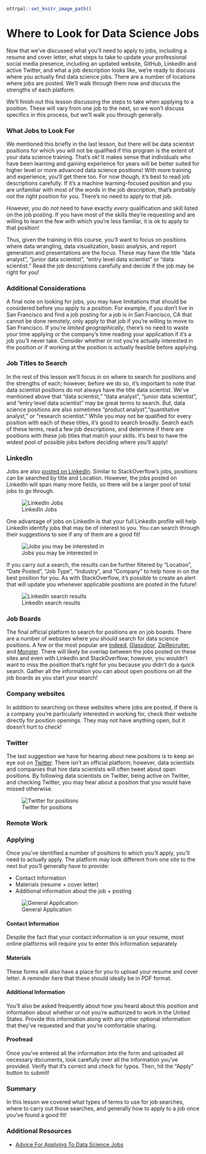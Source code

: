 ```r
ottrpal::set_knitr_image_path()
```

# Where to Look for Data Science Jobs

Now that we've discussed what you'll need to apply to jobs, including a resume and cover letter, what steps to take to update your professional social media presence, including an updated website, GitHub, LinkedIn and active Twitter, and what a job description looks like, we're ready to discuss where you actually find data science jobs. There are a number of locations where jobs are posted. We'll walk through them now and discuss the strengths of each platform.

We'll finish out this lesson discussing the steps to take when applying to a position. These will vary from one job to the next, so we won't discuss specifics in this process, but we'll walk you through generally.

### What Jobs to Look For

We mentioned this briefly in the last lesson, but there will be data scientist positions for which you will not be qualified if this program is the extent of your data science training. That's ok! It makes sense that individuals who have been learning and gaining experience for years will be better suited for higher level or more advanced data science positions! With more training and experience, you'll get there too. For now though, it's best to read job descriptions carefully. If it's a machine learning-focused position and you are unfamiliar with most of the words in the job description, that's probably *not* the right position for you. There's no need to apply to that job.

However, you do *not* need to have exactly *every* qualification and skill listed on the job posting. If you have most of the skills they're requesting and are willing to learn the few with which you're less familiar, it is ok to apply to that position!

Thus, given the training in this course, you'll want to focus on positions where data wrangling, data visualization, basic analysis, and report generation and presentations are the focus. These may have the title "data analyst", "junior data scientist", "entry level data scientist" or "data scientist." Read the job descriptions carefully and decide if the job may be right for you!

### Additional Considerations

A final note on looking for jobs, you may have limitations that should be considered before you apply to a position. For example, if you don't live in San Francisco and find a job posting for a job is in San Francisco, CA that cannot be done remotely, only apply to that job if you're willing to move to San Francisco. If you're *limited geographically*, there's no need to waste your time applying or the company's time reading your application if it's a job you'll never take. Consider whether or not you're actually interested in the position or if working at the position is actually feasible before applying.

### Job Titles to Search

In the rest of this lesson we'll focus in on where to search for positions and the strengths of each; however, before we do so, it's important to note that data scientist positions do not always have the title data scientist. We've mentioned above that "data scientist," "data analyst", "junior data scientist", and "entry level data scientist" may be great terms to search. But, data science positions are also sometimes "product analyst","quantitative analyst," or  "research scientist." While you may not be qualified for every position with each of these titles, it's good to search broadly. Search each of these terms, read a few job descriptions, and determine if there are positions with these job titles that match your skills. It's best to have the widest pool of possible jobs before deciding where you'll apply!

### LinkedIn

Jobs are also [posted on LinkedIn](https://www.linkedin.com/jobs/). Similar to StackOverflow's jobs, positions can be searched by title and Location. However, the jobs posted on LinkedIn will span many more fields, so there will be a larger pool of total jobs to go through.


![LinkedIn Jobs](https://docs.google.com/presentation/d/1bOnA2S_dXQypd4CaGeFux-yQLwS9EzY9fPOqutPZJQg/export/png?id=1bOnA2S_dXQypd4CaGeFux-yQLwS9EzY9fPOqutPZJQg&pageid=g3efad8d752_0_17)

One advantage of jobs on LinkedIn is that your full LinkedIn profile will help LinkedIn identify jobs that may be of interest to you. You can search through their suggestions to see if any of them are a good fit!


![Jobs you may be interested in](https://docs.google.com/presentation/d/1bOnA2S_dXQypd4CaGeFux-yQLwS9EzY9fPOqutPZJQg/export/png?id=1bOnA2S_dXQypd4CaGeFux-yQLwS9EzY9fPOqutPZJQg&pageid=g3efad8d752_0_23)

If you carry out a search, the results can be further filtered by "Location", "Date Posted", "Job Type", "Industry", and "Company" to help hone in on the best position for you. As with StackOverflow, it's possible to create an alert that will update you whenever applicable positions are posted in the future!


![LinkedIn search results](https://docs.google.com/presentation/d/1bOnA2S_dXQypd4CaGeFux-yQLwS9EzY9fPOqutPZJQg/export/png?id=1bOnA2S_dXQypd4CaGeFux-yQLwS9EzY9fPOqutPZJQg&pageid=g3efad8d752_0_28)

### Job Boards

The final official platform to search for positions are on job boards. There are a number of websites where you should search for data science positions. A few or the most popular are [indeed](https://www.indeed.com/), [Glassdoor](https://www.glassdoor.com/index.htm), [ZipRecruiter](https://www.ziprecruiter.com/), and [Monster](https://www.monster.com/). There will likely be overlap between the jobs posted on these sites and even with LinkedIn and StackOverflow; however, you wouldn't want to miss the position that's right for you because you didn't do a quick search. Gather all the information you can about open positions on all the job boards as you start your search!

### Company websites

In addition to searching on these websites where jobs are posted, if there is a company you're particularly interested in working for, check their website directly for position openings. They may not have anything open, but it doesn't hurt to check!

### Twitter

The last suggestion we have for hearing about new positions is to keep an eye out on [Twitter](www.twitter.com). There isn't an official platform; however, data scientists and companies that hire data scientists will often tweet about open positions. By following data scientists on Twitter, being active on Twitter, and checking Twitter, you may hear about a position that you would have missed otherwise.


![Twitter for positions](https://docs.google.com/presentation/d/1bOnA2S_dXQypd4CaGeFux-yQLwS9EzY9fPOqutPZJQg/export/png?id=1bOnA2S_dXQypd4CaGeFux-yQLwS9EzY9fPOqutPZJQg&pageid=g3efad8d752_0_45)

### Remote Work

### Applying

Once you've identified a number of positions to which you'll apply, you'll need to actually apply. The platform may look different from one site to the next but you'll generally have to provide:

* Contact Information
* Materials (resume + cover letter)
* Additional information about the job + posting


![General Application](https://docs.google.com/presentation/d/1bOnA2S_dXQypd4CaGeFux-yQLwS9EzY9fPOqutPZJQg/export/png?id=1bOnA2S_dXQypd4CaGeFux-yQLwS9EzY9fPOqutPZJQg&pageid=g3efad8d752_0_51)

#### Contact Information

Despite the fact that your contact information is on your resume, most online platforms will require you to enter this information separately

#### Materials

These forms will also have a place for you to upload your resume and cover letter. A reminder here that these should ideally be in PDF format.

#### Additional Information

You'll also be asked frequently about how you heard about this position and information about whether or not you're authorized to work in the United States. Provide this information along with any other optional information that they've requested and that you're comfortable sharing.

#### Proofread

Once you've entered all the information into the form and uploaded all necessary documents, look carefully over all the information you've provided. Verify that it's correct and check for typos. Then, hit the "Apply" button to submit!


### Summary

In this lesson we covered what types of terms to use for job searches, where to carry out those searches, and generally how to apply to a job once you've found a good fit!

### Additional Resources

* [Advice For Applying To Data Science Jobs](http://hookedondata.org/Advice-for-Applying-to-Data-Science-Jobs/)
